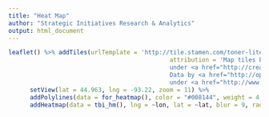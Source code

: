 ```yaml
---
title: "Heat Map"
author: "Strategic Initiatives Research & Analytics"
output: html_document
---
```


```r
leaflet() %>% addTiles(urlTemplate = 'http://tile.stamen.com/toner-lite/{z}/{x}/{y}.png',
                                             attribution = 'Map tiles by <a href="http://stamen.com">Stamen Design</a>,
                                             under <a href="http://creativecommons.org/licenses/by/3.0">CC BY 3.0</a>.
                                             Data by <a href="http://openstreetmap.org">OpenStreetMap</a>,
                                             under <a href="http://www.openstreetmap.org/copyright">ODbL</a>.') %>%
      setView(lat = 44.963, lng = -93.22, zoom = 11) %>%
      addPolylines(data = for_heatmap(), color = "#008144", weight = 4, opacity = 1) %>%
      addHeatmap(data = tbi_hm(), lng = ~lon, lat = ~lat, blur = 9, radius = 6)

```